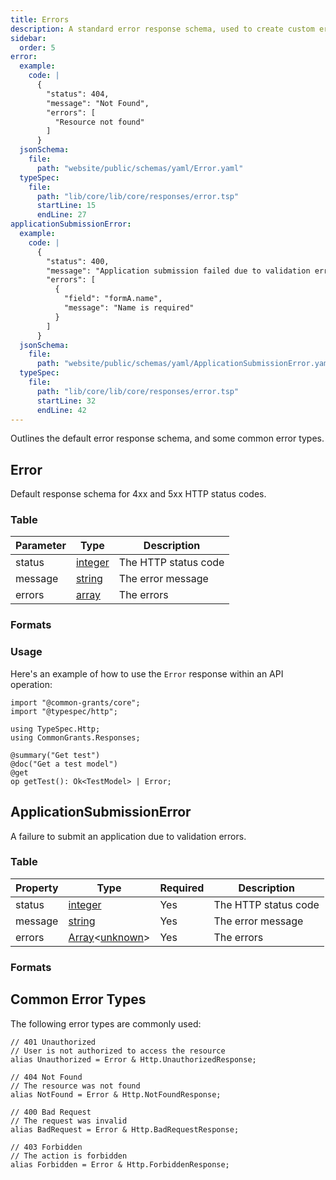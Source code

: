 ```yaml
---
title: Errors
description: A standard error response schema, used to create custom error responses
sidebar:
  order: 5
error:
  example:
    code: |
      {
        "status": 404,
        "message": "Not Found",
        "errors": [
          "Resource not found"
        ]
      }
  jsonSchema:
    file:
      path: "website/public/schemas/yaml/Error.yaml"
  typeSpec:
    file:
      path: "lib/core/lib/core/responses/error.tsp"
      startLine: 15
      endLine: 27
applicationSubmissionError:
  example:
    code: |
      {
        "status": 400,
        "message": "Application submission failed due to validation errors",
        "errors": [
          {
            "field": "formA.name",
            "message": "Name is required"
          }
        ]
      } 
  jsonSchema:
    file:
      path: "website/public/schemas/yaml/ApplicationSubmissionError.yaml"
  typeSpec:
    file:
      path: "lib/core/lib/core/responses/error.tsp"
      startLine: 32
      endLine: 42
---
```



Outlines the default error response schema, and some common error types.

## Error

Default response schema for 4xx and 5xx HTTP status codes.

### Table

| Parameter | Type                                       | Description          |
| --------- | ------------------------------------------ | -------------------- |
| status    | [integer](/protocol/types/numeric#integer) | The HTTP status code |
| message   | [string](/protocol/types/string#string)    | The error message    |
| errors    | [array](/protocol/types/other#array)       | The errors           |

### Formats

<SchemaFormatTabs
  example={frontmatter.error.example}
  jsonSchema={frontmatter.error.jsonSchema}
  typeSpec={frontmatter.error.typeSpec}
/>

### Usage

Here's an example of how to use the `Error` response within an API operation:

```typespec
import "@common-grants/core";
import "@typespec/http";

using TypeSpec.Http;
using CommonGrants.Responses;

@summary("Get test")
@doc("Get a test model")
@get
op getTest(): Ok<TestModel> | Error;
```

## ApplicationSubmissionError

A failure to submit an application due to validation errors.

### Table

| Property | Type                                                                             | Required | Description          |
| -------- | -------------------------------------------------------------------------------- | -------- | -------------------- |
| status   | [integer](/protocol/types/numeric#integer)                                       | Yes      | The HTTP status code |
| message  | [string](/protocol/types/string#string)                                          | Yes      | The error message    |
| errors   | [Array](/protocol/types/other#array)\<[unknown](/protocol/types/other#unknown)\> | Yes      | The errors           |

### Formats

<SchemaFormatTabs
  example={frontmatter.applicationSubmissionError.example}
  jsonSchema={frontmatter.applicationSubmissionError.jsonSchema}
  typeSpec={frontmatter.applicationSubmissionError.typeSpec}
/>

## Common Error Types

The following error types are commonly used:

```typespec
// 401 Unauthorized
// User is not authorized to access the resource
alias Unauthorized = Error & Http.UnauthorizedResponse;

// 404 Not Found
// The resource was not found
alias NotFound = Error & Http.NotFoundResponse;

// 400 Bad Request
// The request was invalid
alias BadRequest = Error & Http.BadRequestResponse;

// 403 Forbidden
// The action is forbidden
alias Forbidden = Error & Http.ForbiddenResponse;
```
